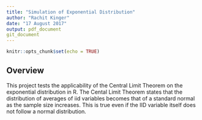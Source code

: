 ```yaml
---
title: "Simulation of Exponential Distribution"
author: "Rachit Kinger"
date: "17 August 2017"
output: pdf_document
git_document
---
```


```r
knitr::opts_chunk$set(echo = TRUE)
```

## Overview  
This project tests the applicability of the Central Limit Theorem on the exponential distribution in R.   The Cental Limit Theorem states that the distribution of averages of iid variables becomes that of a standard normal as the sample size increases. This is true even if the IID variable itself does not follow a normal distribution. 